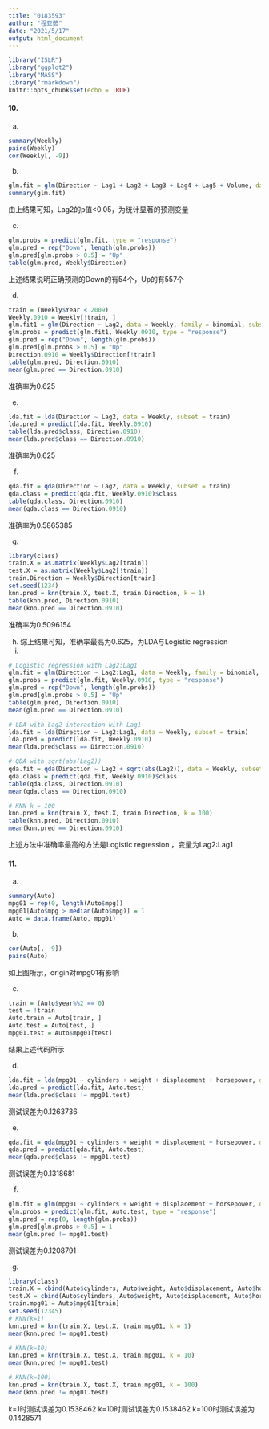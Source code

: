 ```yaml
---
title: "0183593"
author: "程亚茹"
date: "2021/5/17"
output: html_document
---
```


```r
library("ISLR")
library("ggplot2")
library("MASS")
library("rmarkdown") 
knitr::opts_chunk$set(echo = TRUE)
```

#### 10.
 a.
```r
summary(Weekly)
pairs(Weekly)
cor(Weekly[, -9])
```

 b.
```r
glm.fit = glm(Direction ~ Lag1 + Lag2 + Lag3 + Lag4 + Lag5 + Volume, data = Weekly,  family = binomial)
summary(glm.fit)
```
由上结果可知，Lag2的p值<0.05，为统计显著的预测变量

 c.
```r
glm.probs = predict(glm.fit, type = "response")
glm.pred = rep("Down", length(glm.probs))
glm.pred[glm.probs > 0.5] = "Up"
table(glm.pred, Weekly$Direction)
```

上述结果说明正确预测的Down的有54个，Up的有557个

 d.
```r
train = (Weekly$Year < 2009)
Weekly.0910 = Weekly[!train, ]
glm.fit1 = glm(Direction ~ Lag2, data = Weekly, family = binomial, subset = train)
glm.probs = predict(glm.fit1, Weekly.0910, type = "response")
glm.pred = rep("Down", length(glm.probs))
glm.pred[glm.probs > 0.5] = "Up"
Direction.0910 = Weekly$Direction[!train]
table(glm.pred, Direction.0910)
mean(glm.pred == Direction.0910)
```

准确率为0.625

 e.
```r
lda.fit = lda(Direction ~ Lag2, data = Weekly, subset = train)
lda.pred = predict(lda.fit, Weekly.0910)
table(lda.pred$class, Direction.0910)
mean(lda.pred$class == Direction.0910)
```

准确率为0.625

 f.
```r
qda.fit = qda(Direction ~ Lag2, data = Weekly, subset = train)
qda.class = predict(qda.fit, Weekly.0910)$class
table(qda.class, Direction.0910)
mean(qda.class == Direction.0910)
```

准确率为0.5865385

 g.
```r
library(class)
train.X = as.matrix(Weekly$Lag2[train])
test.X = as.matrix(Weekly$Lag2[!train])
train.Direction = Weekly$Direction[train]
set.seed(1234)
knn.pred = knn(train.X, test.X, train.Direction, k = 1)
table(knn.pred, Direction.0910)
mean(knn.pred == Direction.0910)
```

准确率为0.5096154

 h.
综上结果可知，准确率最高为0.625，为LDA与Logistic regression
 i.
```r
# Logistic regression with Lag2:Lag1
glm.fit = glm(Direction ~ Lag2:Lag1, data = Weekly, family = binomial, subset = train)
glm.probs = predict(glm.fit, Weekly.0910, type = "response")
glm.pred = rep("Down", length(glm.probs))
glm.pred[glm.probs > 0.5] = "Up"
table(glm.pred, Direction.0910)
mean(glm.pred == Direction.0910)

```

```r
# LDA with Lag2 interaction with Lag1
lda.fit = lda(Direction ~ Lag2:Lag1, data = Weekly, subset = train)
lda.pred = predict(lda.fit, Weekly.0910)
mean(lda.pred$class == Direction.0910)
```

```r
# QDA with sqrt(abs(Lag2))
qda.fit = qda(Direction ~ Lag2 + sqrt(abs(Lag2)), data = Weekly, subset = train)
qda.class = predict(qda.fit, Weekly.0910)$class
table(qda.class, Direction.0910)
mean(qda.class == Direction.0910)
```

```r
# KNN k = 100
knn.pred = knn(train.X, test.X, train.Direction, k = 100)
table(knn.pred, Direction.0910)
mean(knn.pred == Direction.0910)
```

上述方法中准确率最高的方法是Logistic regression ，变量为Lag2:Lag1

#### 11.
 a.
```r
summary(Auto)
mpg01 = rep(0, length(Auto$mpg))
mpg01[Auto$mpg > median(Auto$mpg)] = 1
Auto = data.frame(Auto, mpg01)
```

 b.
```r
cor(Auto[, -9])
pairs(Auto)

```
如上图所示，origin对mpg01有影响
 
 c.
```r
train = (Auto$year%%2 == 0) 
test = !train
Auto.train = Auto[train, ]
Auto.test = Auto[test, ]
mpg01.test = Auto$mpg01[test]
```

结果上述代码所示

 d.
```r
lda.fit = lda(mpg01 ~ cylinders + weight + displacement + horsepower, data = Auto, subset = train)
lda.pred = predict(lda.fit, Auto.test)
mean(lda.pred$class != mpg01.test)
```
测试误差为0.1263736

 e.
```r
qda.fit = qda(mpg01 ~ cylinders + weight + displacement + horsepower, data = Auto, subset = train)
qda.pred = predict(qda.fit, Auto.test)
mean(qda.pred$class != mpg01.test)
```

测试误差为0.1318681

 f.
```r
glm.fit = glm(mpg01 ~ cylinders + weight + displacement + horsepower, data = Auto, family = binomial, subset = train)
glm.probs = predict(glm.fit, Auto.test, type = "response")
glm.pred = rep(0, length(glm.probs))
glm.pred[glm.probs > 0.5] = 1
mean(glm.pred != mpg01.test)
```
测试误差为0.1208791

 g.
```r
library(class)
train.X = cbind(Auto$cylinders, Auto$weight, Auto$displacement, Auto$horsepower)[train, ]
test.X = cbind(Auto$cylinders, Auto$weight, Auto$displacement, Auto$horsepower)[test, ]
train.mpg01 = Auto$mpg01[train]
set.seed(12345)
# KNN(k=1)
knn.pred = knn(train.X, test.X, train.mpg01, k = 1)
mean(knn.pred != mpg01.test)

# KNN(k=10)
knn.pred = knn(train.X, test.X, train.mpg01, k = 10)
mean(knn.pred != mpg01.test)

# KNN(k=100)
knn.pred = knn(train.X, test.X, train.mpg01, k = 100)
mean(knn.pred != mpg01.test)
```

k=1时测试误差为0.1538462
k=10时测试误差为0.1538462
k=100时测试误差为0.1428571